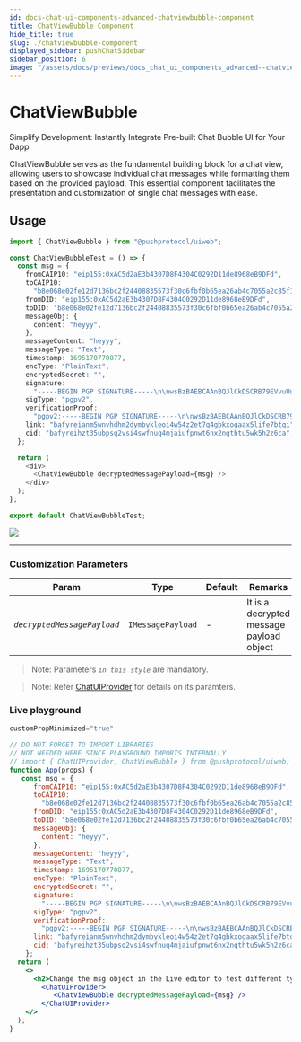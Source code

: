 ```yaml
---
id: docs-chat-ui-components-advanced-chatviewbubble-component
title: ChatViewBubble Component
hide_title: true
slug: ./chatviewbubble-component
displayed_sidebar: pushChatSidebar
sidebar_position: 6
image: "/assets/docs/previews/docs_chat_ui_components_advanced--chatviewbubble_component.png"
---
```


# ChatViewBubble
Simplify Development: Instantly Integrate Pre-built Chat Bubble UI for Your Dapp

ChatViewBubble serves as the fundamental building block for a chat view, allowing users to showcase individual chat messages while formatting them based on the provided payload. This essential component facilitates the presentation and customization of single chat messages with ease.
<head>
  <title>ChatViewBubble | UI Components (@pushprotocol/uiweb) | Push Chat | Push Documentation</title>
</head>


## Usage

<Tabs className="codetabs" groupId="code-examples">
  <TabItem value="react" attributes={{className: "codetab react"}} default>

  ```typescript
  import { ChatViewBubble } from "@pushprotocol/uiweb";

  const ChatViewBubbleTest = () => {
    const msg = {
      fromCAIP10: "eip155:0xAC5d2aE3b4307D8F4304C0292D11de8968eB9DFd",
      toCAIP10:
        "b8e068e02fe12d7136bc2f24408835573f30c6fbf0b65ea26ab4c7055a2c85f1",
      fromDID: "eip155:0xAC5d2aE3b4307D8F4304C0292D11de8968eB9DFd",
      toDID: "b8e068e02fe12d7136bc2f24408835573f30c6fbf0b65ea26ab4c7055a2c85f1",
      messageObj: {
        content: "heyyy",
      },
      messageContent: "heyyy",
      messageType: "Text",
      timestamp: 1695170770877,
      encType: "PlainText",
      encryptedSecret: "",
      signature:
        "-----BEGIN PGP SIGNATURE-----\n\nwsBzBAEBCAAnBQJlCkDSCRB79EVvuUuFJxYhBKgXzyQx/165mhxKK3v0RW+5\nS4UnAAD+pgf+PFVDOzs8dP5wrzVQZdNf8t/jXEMqqYF00VFzVwsirVJY8YEm\nN0eXNB5Ndk99g4+k1aPxR1ToKk67nJxnUvZi6lqFFcqaOfsIzgxPNO0dtkw/\nvDNaVJIAE2B6YqdLQmv7kjbPUXZD1vQjzxR/8qusQWqt0IeO8c2SXTciT6uI\ndsjiJgZctH6VINz8I6H9gf35aPrDf3f4VqhgHDgwhtjyfQXLBMPh1vZ78sAB\noOKVNQN464llAsCjK7Q8zTANgAwT/G14V7IiHdDX0ZRRqH38AKRstX1y44l8\nQYQRlQXqGGwz3n3upnT5ZXpPNkdO/btuoNj8W8npic8CIc9rBRoTXg==\n=Xmu2\n-----END PGP SIGNATURE-----\n",
      sigType: "pgpv2",
      verificationProof:
        "pgpv2:-----BEGIN PGP SIGNATURE-----\n\nwsBzBAEBCAAnBQJlCkDSCRB79EVvuUuFJxYhBKgXzyQx/165mhxKK3v0RW+5\nS4UnAAC1mwf/Ydi97nNrk7y58tO8Pmw6i7bGHbie7KNEEvH5aL3sMgzeOWTX\nAozDvWXuQI0/InVhqAe8l7VR6/mXEaWsewn1S/gcPkIxHSTaD0UIVbXHcoq3\nNcuCzZaXL6n1mhx+wJSKCsAaa7Z/L7+4Ru6yj9LGEAzRpDQrY7RfgQP6ezSz\nxNLz2XavBMmIEwMS/wuC5nvT4Xl8amQlmPkFxZK6+2sfDxxzKMPVVewlFIwh\n4yHd2EYpIlVfuhQh/2KidLg9LAlqHUUgmrE0GU1aCV8bwKl/4hyjzREPahGc\nJ0wB1059rCMaJBXI+YbE0Z1bhX/G+4nM095QBsWDajAWmwnDUQYmFA==\n=BiZz\n-----END PGP SIGNATURE-----\n",
      link: "bafyreianm5wnvhdhm2dymbykleoi4w54z2et7q4gbkxogaax5life7btqi",
      cid: "bafyreihzt35ubpsq2vsi4swfnuq4mjaiufpnwt6nx2ngthtu5wk5h2z6ca",
    };

    return (
      <div>
        <ChatViewBubble decryptedMessagePayload={msg} />
      </div>
    );
  };

  export default ChatViewBubbleTest;
  ```

  <ModalContainer>
    <img src={require("/static/assets/docs/chat/ui-components/advanced/integrate-advanced-chatviewbubble-component/chat-view-bubble.png").default} />
  </ModalContainer>

  </TabItem>
</Tabs>

---

### Customization Parameters

| Param         | Type            | Default | Remarks |
| ------------- | --------------- | ------- | -------- |
| _`decryptedMessagePayload`_       | `IMessagePayload`         | -       | It is a decrypted message payload object|

> Note: Parameters _`in this style`_ are mandatory.

> Note: Refer [ChatUIProvider](/docs/chat/ui-components/Advanced/ChatUIProvider/) for details on its paramters.


### Live playground
```jsx live 
customPropMinimized="true"

// DO NOT FORGET TO IMPORT LIBRARIES
// NOT NEEDED HERE SINCE PLAYGROUND IMPORTS INTERNALLY
// import { ChatUIProvider, ChatViewBubble } from @pushprotocol/uiweb;
function App(props) {
   const msg = {
      fromCAIP10: "eip155:0xAC5d2aE3b4307D8F4304C0292D11de8968eB9DFd",
      toCAIP10:
        "b8e068e02fe12d7136bc2f24408835573f30c6fbf0b65ea26ab4c7055a2c85f1",
      fromDID: "eip155:0xAC5d2aE3b4307D8F4304C0292D11de8968eB9DFd",
      toDID: "b8e068e02fe12d7136bc2f24408835573f30c6fbf0b65ea26ab4c7055a2c85f1",
      messageObj: {
        content: "heyyy",
      },
      messageContent: "heyyy",
      messageType: "Text",
      timestamp: 1695170770877,
      encType: "PlainText",
      encryptedSecret: "",
      signature:
        "-----BEGIN PGP SIGNATURE-----\n\nwsBzBAEBCAAnBQJlCkDSCRB79EVvuUuFJxYhBKgXzyQx/165mhxKK3v0RW+5\nS4UnAAD+pgf+PFVDOzs8dP5wrzVQZdNf8t/jXEMqqYF00VFzVwsirVJY8YEm\nN0eXNB5Ndk99g4+k1aPxR1ToKk67nJxnUvZi6lqFFcqaOfsIzgxPNO0dtkw/\nvDNaVJIAE2B6YqdLQmv7kjbPUXZD1vQjzxR/8qusQWqt0IeO8c2SXTciT6uI\ndsjiJgZctH6VINz8I6H9gf35aPrDf3f4VqhgHDgwhtjyfQXLBMPh1vZ78sAB\noOKVNQN464llAsCjK7Q8zTANgAwT/G14V7IiHdDX0ZRRqH38AKRstX1y44l8\nQYQRlQXqGGwz3n3upnT5ZXpPNkdO/btuoNj8W8npic8CIc9rBRoTXg==\n=Xmu2\n-----END PGP SIGNATURE-----\n",
      sigType: "pgpv2",
      verificationProof:
        "pgpv2:-----BEGIN PGP SIGNATURE-----\n\nwsBzBAEBCAAnBQJlCkDSCRB79EVvuUuFJxYhBKgXzyQx/165mhxKK3v0RW+5\nS4UnAAC1mwf/Ydi97nNrk7y58tO8Pmw6i7bGHbie7KNEEvH5aL3sMgzeOWTX\nAozDvWXuQI0/InVhqAe8l7VR6/mXEaWsewn1S/gcPkIxHSTaD0UIVbXHcoq3\nNcuCzZaXL6n1mhx+wJSKCsAaa7Z/L7+4Ru6yj9LGEAzRpDQrY7RfgQP6ezSz\nxNLz2XavBMmIEwMS/wuC5nvT4Xl8amQlmPkFxZK6+2sfDxxzKMPVVewlFIwh\n4yHd2EYpIlVfuhQh/2KidLg9LAlqHUUgmrE0GU1aCV8bwKl/4hyjzREPahGc\nJ0wB1059rCMaJBXI+YbE0Z1bhX/G+4nM095QBsWDajAWmwnDUQYmFA==\n=BiZz\n-----END PGP SIGNATURE-----\n",
      link: "bafyreianm5wnvhdhm2dymbykleoi4w54z2et7q4gbkxogaax5life7btqi",
      cid: "bafyreihzt35ubpsq2vsi4swfnuq4mjaiufpnwt6nx2ngthtu5wk5h2z6ca",
    };
  return (
    <>
      <h2>Change the msg object in the Live editor to test different types of messages</h2>
        <ChatUIProvider>
           <ChatViewBubble decryptedMessagePayload={msg} />
        </ChatUIProvider>
    </>
  );
}
```
